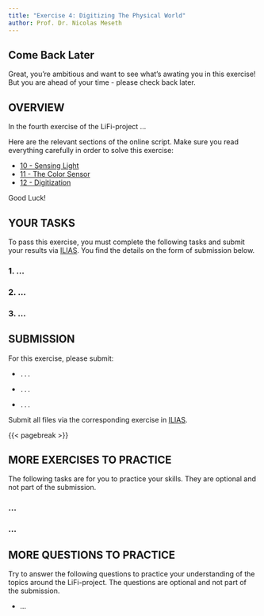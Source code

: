 ```yaml
---
title: "Exercise 4: Digitizing The Physical World"
author: Prof. Dr. Nicolas Meseth
---
```


::: {.callout-note appearance="simple"}
## Come Back Later

Great, you're ambitious and want to see what's awating you in this exercise! But you are ahead of your time - please check back later.
:::

## OVERVIEW

In the fourth exercise of the LiFi-project ...

Here are the relevant sections of the online script. Make sure you read everything carefully in order to solve this exercise:

-   [10 - Sensing Light](https://lifi.datalit.de/lifi-project/sensing-light)
-   [11 - The Color Sensor](https://lifi.datalit.de/lifi-project/the-color-sensor)
-   [12 - Digitization](https://lifi.datalit.de/lifi-project/digitization)

Good Luck!

## YOUR TASKS

To pass this exercise, you must complete the following tasks and submit your results via [ILIAS](https://lms.hs-osnabrueck.de). You find the details on the form of submission below.

### 1. ...

### 2. ...

### 3. ...

## SUBMISSION

For this exercise, please submit:

-   `...`

-   `...`

-   `...`

Submit all files via the corresponding exercise in [ILIAS](https://lms.hs-osnabrueck.de).

{{< pagebreak >}}

## MORE EXERCISES TO PRACTICE

The following tasks are for you to practice your skills. They are optional and not part of the submission.

### ...

### ...

## MORE QUESTIONS TO PRACTICE

Try to answer the following questions to practice your understanding of the topics around the LiFi-project. The questions are optional and not part of the submission.

-   ...
